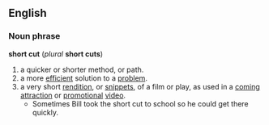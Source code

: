 ==English==
=== Noun phrase ===
'''short cut''' (''plural'' '''short cuts''')
# a quicker or shorter method, or path. 
# a more [[efficient]] solution to a [[problem]].
# a very short [[rendition]], or [[snippet]]s, of a film or play, as used in a [[coming attraction]] or [[promotional]] [[video]].
#* Sometimes Bill took the short cut to school so he could get there quickly.